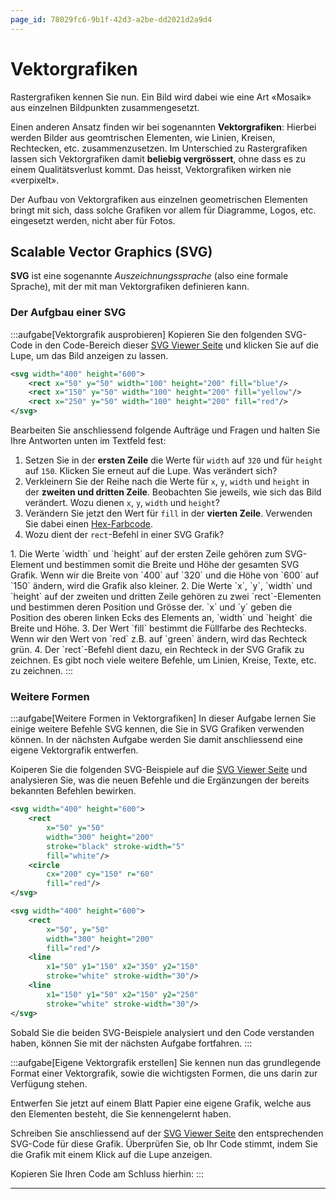 ```yaml
---
page_id: 78029fc6-9b1f-42d3-a2be-dd2021d2a9d4
---
```


# Vektorgrafiken
Rastergrafiken kennen Sie nun. Ein Bild wird dabei wie eine Art «Mosaik» aus einzelnen Bildpunkten zusammengesetzt.

Einen anderen Ansatz finden wir bei sogenannten **Vektorgrafiken**: Hierbei werden Bilder aus geomtrischen Elementen, wie Linien, Kreisen, Rechtecken, etc. zusammenzusetzen. Im Unterschied zu Rastergrafiken lassen sich Vektorgrafiken damit **beliebig vergrössert**, ohne dass es zu einem Qualitätsverlust kommt. Das heisst, Vektorgrafiken wirken nie «verpixelt».

Der Aufbau von Vektorgrafiken aus einzelnen geometrischen Elementen bringt mit sich, dass solche Grafiken vor allem für Diagramme, Logos, etc. eingesetzt werden, nicht aber für Fotos.

## Scalable Vector Graphics (SVG)
**SVG** ist eine sogenannte _Auszeichnungssprache_ (also eine formale Sprache), mit der mit man Vektorgrafiken definieren kann.

### Der Aufgbau einer SVG
:::aufgabe[Vektorgrafik ausprobieren]
<TaskState id="a35c7380-effa-401b-a1f3-ae2f6808ee45" />
Kopieren Sie den folgenden SVG-Code in den Code-Bereich dieser [SVG Viewer Seite](https://www.rapidtables.com/web/tools/svg-viewer-editor.html) und klicken Sie auf die Lupe, um das Bild anzeigen zu lassen.

```svg
<svg width="400" height="600">
    <rect x="50" y="50" width="100" height="200" fill="blue"/>
    <rect x="150" y="50" width="100" height="200" fill="yellow"/>
    <rect x="250" y="50" width="100" height="200" fill="red"/>
</svg>
```

Bearbeiten Sie anschliessend folgende Aufträge und Fragen und halten Sie Ihre Antworten unten im Textfeld fest:
1. Setzen Sie in der **ersten Zeile** die Werte für `width` auf `320` und für `height` auf `150`. Klicken Sie erneut auf die Lupe. Was verändert sich?
2. Verkleinern Sie der Reihe nach die Werte für `x`, `y`, `width` und `height` in der **zweiten und dritten Zeile**. Beobachten Sie jeweils, wie sich das Bild verändert. Wozu dienen `x`, `y`, `width` und `height`?
3. Verändern Sie jetzt den Wert für `fill` in der **vierten Zeile**. Verwenden Sie dabei einen [Hex-Farbcode](Farben#hex-farbcodes).
4. Wozu dient der `rect`-Befehl in einer SVG Grafik?

<QuillV2 id="e477daba-193c-4ade-9d7f-d46fffb02fd3" />

<Solution id="ab443472-4bdb-4fca-9964-018d8bacaccb">
1. Die Werte `width` und `height` auf der ersten Zeile gehören zum SVG-Element und bestimmen somit die Breite und Höhe der gesamten SVG Grafik. Wenn wir die Breite von `400` auf `320` und die Höhe von `600` auf `150` ändern, wird die Grafik also kleiner.
2. Die Werte `x`, `y`, `width` und `height` auf der zweiten und dritten Zeile gehören zu zwei `rect`-Elementen und bestimmen deren Position und Grösse der. `x` und `y` geben die Position des oberen linken Ecks des Elements an, `width` und `height` die Breite und Höhe.
3. Der Wert `fill` bestimmt die Füllfarbe des Rechtecks. Wenn wir den Wert von `red` z.B. auf `green` ändern, wird das Rechteck grün.
4. Der `rect`-Befehl dient dazu, ein Rechteck in der SVG Grafik zu zeichnen. Es gibt noch viele weitere Befehle, um Linien, Kreise, Texte, etc. zu zeichnen.
</Solution>
:::

### Weitere Formen
:::aufgabe[Weitere Formen in Vektorgrafiken]
<TaskState id="9431ef84-ca1b-4f8f-9e71-d3dfdc286682" />
In dieser Aufgabe lernen Sie einige weitere Befehle SVG kennen, die Sie in SVG Grafiken verwenden können. In der nächsten Aufgabe werden Sie damit anschliessend eine eigene Vektorgrafik entwerfen.

Koiperen Sie die folgenden SVG-Beispiele auf die [SVG Viewer Seite](https://www.rapidtables.com/web/tools/svg-viewer-editor.html) und analysieren Sie, was die neuen Befehle und die Ergänzungen der bereits bekannten Befehlen bewirken.

```svg
<svg width="400" height="600">
    <rect
        x="50" y="50"
        width="300" height="200"
        stroke="black" stroke-width="5"
        fill="white"/>
    <circle
        cx="200" cy="150" r="60"
        fill="red"/>
</svg>
```

```svg
<svg width="400" height="600">
    <rect
        x="50", y="50"
        width="300" height="200"
        fill="red"/>
    <line
        x1="50" y1="150" x2="350" y2="150"
        stroke="white" stroke-width="30"/>
    <line
        x1="150" y1="50" x2="150" y2="250"
        stroke="white" stroke-width="30"/> 
</svg>
```

Sobald Sie die beiden SVG-Beispiele analysiert und den Code verstanden haben, können Sie mit der nächsten Aufgabe fortfahren.
:::

:::aufgabe[Eigene Vektorgrafik erstellen]
<TaskState id="51ae1c5a-63d6-4e85-b228-f91a34736e23" />
Sie kennen nun das grundlegende Format einer Vektorgrafik, sowie die wichtigsten Formen, die uns darin zur Verfügung stehen.

Entwerfen Sie jetzt auf einem Blatt Papier eine eigene Grafik, welche aus den Elementen besteht, die Sie kennengelernt haben.

Schreiben Sie anschliessend auf der [SVG Viewer Seite](https://www.rapidtables.com/web/tools/svg-viewer-editor.html) den entsprechenden SVG-Code für diese Grafik. Überprüfen Sie, ob Ihr Code stimmt, indem Sie die Grafik mit einem Klick auf die Lupe anzeigen.

Kopieren Sie Ihren Code am Schluss hierhin:
<QuillV2 id="8ec25060-0607-453f-9c9f-58e5f74634b8" />
:::

---